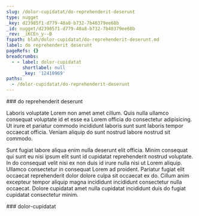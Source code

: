 ```yaml
---
slug: /dolor-cupidatat/do-reprehenderit-deserunt
type: nugget
_key: d23985f1-d779-40a8-b732-7b40379ee68b
_id: nugget/d23985f1-d779-40a8-b732-7b40379ee68b
_rev: _iKCEn_y--B
fspath: blah/dolor-cupidatat/do-reprehenderit-deserunt.md
label: do reprehenderit deserunt
pageRefs: {}
breadcrumbs:
  - - label: dolor-cupidatat
      shortlabel: null
      _key: '12410969'
paths:
  - /dolor-cupidatat/do-reprehenderit-deserunt
---
```


<NuggetArea>
<Nugget slug="/dolor-cupidatat/do-reprehenderit-deserunt" type="nugget" _key="d23985f1-d779-40a8-b732-7b40379ee68b" _id="nugget/d23985f1-d779-40a8-b732-7b40379ee68b" _rev="_iKCEn_y--B" fspath="blah/dolor-cupidatat/do-reprehenderit-deserunt.md" label="do reprehenderit deserunt" paths="/dolor-cupidatat/do-reprehenderit-deserunt">
<NuggetBody>
### do reprehenderit deserunt

Laboris voluptate Lorem non amet amet cillum. Quis nulla ullamco consequat voluptate id et esse ea Lorem officia do consectetur adipisicing. Ut irure et pariatur commodo incididunt laboris sunt sunt laboris tempor occaecat officia. Veniam aliquip do sunt nostrud labore nostrud sit commodo.

Sunt fugiat labore aliqua enim nulla deserunt elit officia. Minim consequat qui sunt eu nisi ipsum elit sunt id cupidatat reprehenderit nostrud voluptate. In do consequat velit nisi ex non duis id irure nulla nisi ut Lorem aliquip. Ullamco consectetur in consequat Lorem ad proident. Pariatur fugiat elit occaecat reprehenderit dolor dolore culpa sit occaecat ex do. Cillum anim excepteur tempor aliquip magna incididunt incididunt consectetur nulla occaecat. Dolore cupidatat amet nulla cupidatat incididunt duis do fugiat cupidatat consectetur minim.

</NuggetBody>
<Breadcrumbs>
<Crumbs>
<Crumb _key="12410969" label="dolor-cupidatat" />
</Crumbs>
</Breadcrumbs>
</Nugget>

<NuggetsInbound>
</NuggetsInbound>
<NuggetsOutbound>
</NuggetsOutbound>
</NuggetArea>
<PassagesInbound>
<Passage direction="inbound" type="passage" _key="12410969" _id="passage/12410969" _rev="_iKCEn_y--_" label="dolor-cupidatat" passage="dolor-cupidatat" fspath="blah/dolor-cupidatat" paths="/dolor-cupidatat" slug="/dolor-cupidatat">
<NuggetBody>
### dolor-cupidatat

</NuggetBody>
</Passage>

</PassagesInbound>
<PassagesOutbound>
</PassagesOutbound>